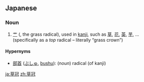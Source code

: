 ==Japanese==
{{ja-kanjitab|草|冠}}

===Noun===
{{ja-noun|くさかんむり}}

# [[艹]] ({{w|radical 140}}, the grass radical), used in [[kanji]], such as [[草]], [[花]], [[英]], [[芋]], ... (specifically as a ''top'' radical – literally “grass crown”)

====Hypernyms====
* [[部首]] ([[ぶしゅ]], [[bushu]]): (''noun'') radical (of kanji)

[[ja:草冠]]
[[zh:草冠]]